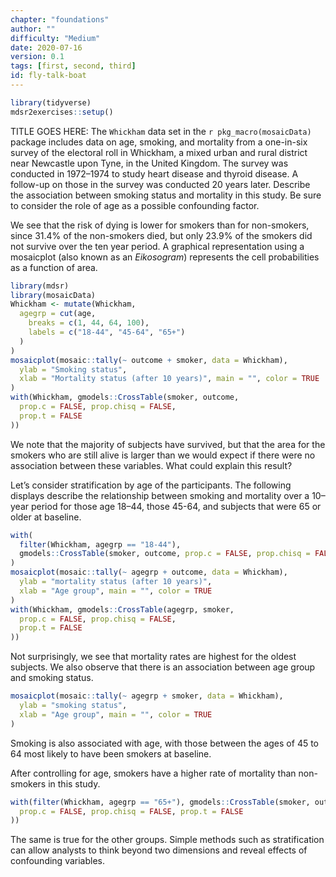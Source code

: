 ```yaml
---
chapter: "foundations"
author: ""
difficulty: "Medium"
date: 2020-07-16 
version: 0.1
tags: [first, second, third]
id: fly-talk-boat
---
```


```r
library(tidyverse)
mdsr2exercises::setup()
```

TITLE GOES HERE: The `Whickham` data set in the `r pkg_macro(mosaicData)` package includes data on age, smoking, and mortality from a one-in-six survey of the electoral roll in Whickham, a mixed urban and rural district near Newcastle upon Tyne, in the United Kingdom. The survey was conducted in 1972--1974 to study heart disease and thyroid disease. A follow-up on those in the survey was conducted 20 years later. Describe the association between smoking status and mortality in this study.  Be sure to consider the role of age as a possible confounding factor.

 <!--begin-answer-->

We see that the risk of dying is lower for smokers than for non-smokers, since
31.4% of the non-smokers died, but only 23.9% of the smokers did not survive over the ten year period.
A graphical representation using a mosaicplot (also known as an *Eikosogram*) represents the cell
probabilities as a function of area.

```r
library(mdsr)
library(mosaicData)
Whickham <- mutate(Whickham,
  agegrp = cut(age,
    breaks = c(1, 44, 64, 100),
    labels = c("18-44", "45-64", "65+")
  )
)
mosaicplot(mosaic::tally(~ outcome + smoker, data = Whickham),
  ylab = "Smoking status",
  xlab = "Mortality status (after 10 years)", main = "", color = TRUE
)
with(Whickham, gmodels::CrossTable(smoker, outcome,
  prop.c = FALSE, prop.chisq = FALSE,
  prop.t = FALSE
))
```

We note that the majority of subjects have survived, but that
the area for the smokers who are still alive is larger than we would expect if there were no
association between these variables.
What could explain this result?

Let's consider stratification by age of the participants.  The following displays describe the relationship
between smoking and mortality over a 10--year period for those age 18--44, those 45-64, and subjects that were 65 or older at baseline.


```r
with(
  filter(Whickham, agegrp == "18-44"),
  gmodels::CrossTable(smoker, outcome, prop.c = FALSE, prop.chisq = FALSE, prop.t = FALSE)
)
mosaicplot(mosaic::tally(~ agegrp + outcome, data = Whickham),
  ylab = "mortality status (after 10 years)",
  xlab = "Age group", main = "", color = TRUE
)
with(Whickham, gmodels::CrossTable(agegrp, smoker,
  prop.c = FALSE, prop.chisq = FALSE,
  prop.t = FALSE
))
```

Not surprisingly, we see that
mortality rates are highest for the oldest subjects.
We also observe that
there is an association between age group and smoking status.

```r
mosaicplot(mosaic::tally(~ agegrp + smoker, data = Whickham),
  ylab = "smoking status",
  xlab = "Age group", main = "", color = TRUE
)
```

Smoking is also associated with age, with those between
the ages of 45 to 64 most likely to have been smokers at baseline.


After controlling for age, smokers have a higher
rate of mortality than non-smokers in this study.


```r
with(filter(Whickham, agegrp == "65+"), gmodels::CrossTable(smoker, outcome,
  prop.c = FALSE, prop.chisq = FALSE, prop.t = FALSE
))
```

The same is true for the other groups.
Simple methods such as stratification can allow analysts to think beyond two
dimensions and reveal effects of confounding variables.  
  <!--end-answer-->


